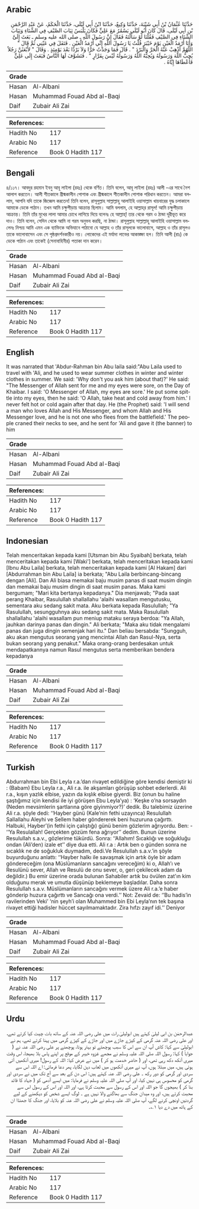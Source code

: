 ## Arabic


<div dir="rtl" lang="ar" style={{fontSize:'larger',backgroundColor:'#f8f9fa',padding:20}}>
حَدَّثَنَا عُثْمَانُ بْنُ أَبِي شَيْبَةَ، حَدَّثَنَا وَكِيعٌ، حَدَّثَنَا ابْنُ أَبِي لَيْلَى، حَدَّثَنَا الْحَكَمُ، عَنْ عَبْدِ الرَّحْمَنِ بْنِ أَبِي لَيْلَى، قَالَ كَانَ أَبُو لَيْلَى يَسْمُرُ مَعَ عَلِيٍّ فَكَانَ يَلْبَسُ ثِيَابَ الصَّيْفِ فِي الشِّتَاءِ وَثِيَابَ الشِّتَاءِ فِي الصَّيْفِ فَقُلْنَا لَوْ سَأَلْتَهُ فَقَالَ إِنَّ رَسُولَ اللَّهِ ـ صلى الله عليه وسلم ـ بَعَثَ إِلَىَّ وَأَنَا أَرْمَدُ الْعَيْنِ يَوْمَ خَيْبَرَ قُلْتُ يَا رَسُولَ اللَّهِ إِنِّي أَرْمَدُ الْعَيْنِ ‏.‏ فَتَفَلَ فِي عَيْنِي ثُمَّ قَالَ ‏"‏ اللَّهُمَّ أَذْهِبْ عَنْهُ الْحَرَّ وَالْبَرْدَ ‏"‏ ‏.‏ قَالَ فَمَا وَجَدْتُ حَرًّا وَلاَ بَرْدًا بَعْدَ يَوْمِئِذٍ ‏.‏ وَقَالَ ‏"‏ لأَبْعَثَنَّ رَجُلاً يُحِبُّ اللَّهَ وَرَسُولَهُ وَيُحِبُّهُ اللَّهُ وَرَسُولُهُ لَيْسَ بِفَرَّارٍ ‏"‏ ‏.‏ فَتَشَوَّفَ لَهَا النَّاسُ فَبَعَثَ إِلَى عَلِيٍّ فَأَعْطَاهَا إِيَّاهُ ‏.‏
</div>
<div style={{backgroundColor:'#f8f9fa',padding:20, marginBottom: 10}}><table> <thead> <tr> <th>Grade</th> <th></th> </tr> </thead> <tbody> <tr><td>Hasan</td><td>Al-Albani</td></tr><tr><td>Hasan</td><td>Muhammad Fouad Abd al-Baqi</td></tr><tr><td>Daif</td><td>Zubair Ali Zai</td></tr></tbody></table><table> <thead> <tr> <th>References:</th> <th></th> </tr> </thead> <tbody><tr><td>Hadith No</td><td>117</td></tr><tr><td>Arabic No</td><td>117</td></tr><tr><td>Reference</td><td>Book 0 Hadith 117</td></tr></tbody></table></div>

## Bengali


<div dir="ltr" lang="bn" style={{fontSize:'larger',backgroundColor:'#f8f9fa',padding:20}}>
৪/১১৭। আবদুর রহমান ইবনু আবূ লাইলা (রহঃ) থেকে বর্ণিত। তিনি বলেন, আবূ লাইলা (রহঃ) আলী -এর সাথে নৈশ আলাপ করতেন। আলী শীতকালে গ্রীষ্মকালীন পোশাক এবং গ্রীষ্মকালে শীতকালীন পোশাক পরিধান করতেন। আমরা বললাম, আপনি যদি তাকে জিজ্ঞেস করতেন! তিনি বলেন, রাসূলুল্লাহ সাল্লাল্লাহু আলাইহি ওয়াসাল্লাম খায়বারের যুদ্ধ চলাকালে আমাকে ডেকে পাঠান। তখন আমি চক্ষুপীড়ায় আক্রান্ত ছিলাম। আমি বললাম, হে আল্লাহ্‌র রাসূল! আমি চক্ষুপীড়ায় আক্রান্ত। তিনি তাঁর মুখের লালা আমার চোখে লাগিয়ে দিয়ে বলেনঃ হে আল্লাহ্! তার থেকে গরম ও ঠান্ডা দূরীভূত করে দাও। তিনি বলেন, সেদিন থেকে আমি না গরম অনুভব করছি, না ঠান্ডা। রাসূলুল্লাহ সাল্লাল্লাহু আলাইহি ওয়াসাল্লাম বললেনঃ নিশ্চয় আমি এমন এক ব্যাক্তিকে অভিযানে পাঠাবো যে আল্লাহ ও তাঁর রাসূলকে ভালোবাসে, আল্লাহ ও তাঁর রাসূলও তাকে ভালোবাসেন এবং সে পৃষ্ঠপ্রদর্শনকারীও নয়। লোকেদের এই মর্যাদা লাভের আকাঙ্ক্ষা হল। তিনি আলী (রাঃ) কে ডেকে পাঠান এবং তাকেই (সেনাবাহিনীর) পতাকা দান করেন।
</div>
<div style={{backgroundColor:'#f8f9fa',padding:20, marginBottom: 10}}><table> <thead> <tr> <th>Grade</th> <th></th> </tr> </thead> <tbody> <tr><td>Hasan</td><td>Al-Albani</td></tr><tr><td>Hasan</td><td>Muhammad Fouad Abd al-Baqi</td></tr><tr><td>Daif</td><td>Zubair Ali Zai</td></tr></tbody></table><table> <thead> <tr> <th>References:</th> <th></th> </tr> </thead> <tbody><tr><td>Hadith No</td><td>117</td></tr><tr><td>Arabic No</td><td>117</td></tr><tr><td>Reference</td><td>Book 0 Hadith 117</td></tr></tbody></table></div>

## English


<div dir="ltr" lang="en" style={{fontSize:'larger',backgroundColor:'#f8f9fa',padding:20}}>
It was narrated that 'Abdur-Rahman bin Abu laila said:"Abu Laila used to travel with 'Ali, and he used to wear summer clothes in winter and winter clothes in summer. We said: 'Why don't you ask him (about that)?' He said: "The Messenger of Allah sent for me and my eyes were sore, on the Day of Khaibar. I said: 'O Messenger of Allah, my eyes are sore.' He put some spittle into my eyes, then he said: 'O Allah, take heat and cold away from him.' I never felt hot or cold again after that day. He (the Prophet) said: 'I will send a man who loves Allah and His Messenger, and whom Allah and His Messenger love, and he is not one who flees from the battlefield.' The people craned their necks to see, and he sent for 'Ali and gave it (the banner) to him
</div>
<div style={{backgroundColor:'#f8f9fa',padding:20, marginBottom: 10}}><table> <thead> <tr> <th>Grade</th> <th></th> </tr> </thead> <tbody> <tr><td>Hasan</td><td>Al-Albani</td></tr><tr><td>Hasan</td><td>Muhammad Fouad Abd al-Baqi</td></tr><tr><td>Daif</td><td>Zubair Ali Zai</td></tr></tbody></table><table> <thead> <tr> <th>References:</th> <th></th> </tr> </thead> <tbody><tr><td>Hadith No</td><td>117</td></tr><tr><td>Arabic No</td><td>117</td></tr><tr><td>Reference</td><td>Book 0 Hadith 117</td></tr></tbody></table></div>

## Indonesian


<div dir="ltr" lang="id" style={{fontSize:'larger',backgroundColor:'#f8f9fa',padding:20}}>
Telah menceritakan kepada kami [Utsman bin Abu Syaibah] berkata, telah menceritakan kepada kami [Waki'] berkata, telah menceritakan kepada kami [Ibnu Abu Laila] berkata, telah menceritakan kepada kami [Al Hakam] dari [Abdurrahman bin Abu Laila] ia berkata; "Abu Laila berbincang-bincang dengan [Ali]. Dan Ali biasa memakai baju musim panas di saat musim dingin dan memakai baju musim dingin di saat musim panas. Maka kami bergumam; "Mari kita bertanya kepadanya." Dia menjawab; "Pada saat perang Khaibar, Rasulullah shallallahu 'alaihi wasallam mengutusku, sementara aku sedang sakit mata. Aku berkata kepada Rasulullah; "Ya Rasulullah, sesungguhnya aku sedang sakit mata. Maka Rasulullah shallallahu 'alaihi wasallam pun meniup mataku seraya berdoa: "Ya Allah, jauhkan darinya panas dan dingin." Ali berkata; "Maka aku tidak mengalami panas dan juga dingin semenjak hari itu." Dan beliau bersabda: "Sungguh, aku akan mengutus seorang yang mencintai Allah dan Rasul-Nya, serta bukan seorang yang penakut." Maka orang-orang berdesakan untuk mendapatkannya namun Rasul mengutus serta memberikan bendera kepadanya
</div>
<div style={{backgroundColor:'#f8f9fa',padding:20, marginBottom: 10}}><table> <thead> <tr> <th>Grade</th> <th></th> </tr> </thead> <tbody> <tr><td>Hasan</td><td>Al-Albani</td></tr><tr><td>Hasan</td><td>Muhammad Fouad Abd al-Baqi</td></tr><tr><td>Daif</td><td>Zubair Ali Zai</td></tr></tbody></table><table> <thead> <tr> <th>References:</th> <th></th> </tr> </thead> <tbody><tr><td>Hadith No</td><td>117</td></tr><tr><td>Arabic No</td><td>117</td></tr><tr><td>Reference</td><td>Book 0 Hadith 117</td></tr></tbody></table></div>

## Turkish


<div dir="ltr" lang="tr" style={{fontSize:'larger',backgroundColor:'#f8f9fa',padding:20}}>
Abdurrahman bin Ebi Leyla r.a.’dan rivayet edildiğine göre kendisi demiştir ki : (Babam) Ebu Leyla r.a., Ali r.a. ile akşamları görüşüp sohbet ederlerdi. Ali r.a., kışın yazlık elbise, yazın da kışlık elbise giyerdi. Biz (onun bu haline şaştığımız için kendisi ile iyi görüşen Ebu Leyla’ya) : ‘Keşke o’na sorsaydın (Neden mevsimlerin şartlarına göre giyinmiyor?)’ dedik. Bu talebimiz üzerine Ali r.a. şöyle dedi: ‘‘Hayber günü (Kale’nin fethi uzayınca) Resulullah Sallallahu Aleyhi ve Sellem haber göndererek beni huzuruna çağırttı. Halbuki, Hayber’(in fethi için çalıştığı) günü benim gözlerim ağrıyordu. Ben: - ‘‘Ya Resulallah! Gerçekten gözüm fena ağrıyor’’ dedim. Bunun üzerine Resulullah s.a.v., gözlerime tükürdü. Sonra: ‘‘Allahım! Sıcaklığı ve soğukluğu ondan (Ali’den) izale et’’ diye dua etti. Ali r.a : Artık ben o günden sonra ne sıcaklık ne de soğukluk duymadım, dedi.Ve Resulullah s.a.v.’in şöyle buyurduğunu anlattı: ‘‘Hayber halkı ile savaşmak için artık öyle bir adam göndereceğim (ona Müslümanların sancağını vereceğim) ki o, Allah’ı ve Resulünü sever, Allah ve Resulü de onu sever, o, geri çekilecek adam da değildir.) Bu emir üzerine orada bulunan Sahabiler artık bu övülen zat'ın kim olduğunu merak ve umutla düşünüp beklemeye başladılar. Daha sonra Resulullah s.a.v. Müslümanların sancağını vermek üzere Ali r.a.’e haber gönderip huzura çağırttı ve Sancağı ona verdi.’’ Not: Zevaid de: ‘’Bu hadis’in ravilerinden Veki’ ‘nin şeyh’i olan Muhammed bin Ebi Leyla’nın tek başına rivayet ettiği hadisler hüccet sayılmamaktadır. Zira hıfzı zayıf idi.’’ Deniyor
</div>
<div style={{backgroundColor:'#f8f9fa',padding:20, marginBottom: 10}}><table> <thead> <tr> <th>Grade</th> <th></th> </tr> </thead> <tbody> <tr><td>Hasan</td><td>Al-Albani</td></tr><tr><td>Hasan</td><td>Muhammad Fouad Abd al-Baqi</td></tr><tr><td>Daif</td><td>Zubair Ali Zai</td></tr></tbody></table><table> <thead> <tr> <th>References:</th> <th></th> </tr> </thead> <tbody><tr><td>Hadith No</td><td>117</td></tr><tr><td>Arabic No</td><td>117</td></tr><tr><td>Reference</td><td>Book 0 Hadith 117</td></tr></tbody></table></div>

## Urdu


<div dir="rtl" lang="ur" style={{fontSize:'larger',backgroundColor:'#f8f9fa',padding:20}}>
عبدالرحمٰن بن ابی لیلیٰ کہتے ہیں ابولیلیٰ رات میں علی رضی اللہ عنہ کے ساتھ بات چیت کیا کرتے تھے، اور علی رضی اللہ عنہ گرمی کے کپڑے جاڑے میں اور جاڑے کے کپڑے گرمی میں پہنا کرتے تھے، ہم نے ابولیلیٰ سے کہا: کاش آپ ان سے اس کا سبب پوچھتے تو بہتر ہوتا، پوچھنے پر علی رضی اللہ عنہ نے ( جواباً ) کہا: رسول اللہ صلی اللہ علیہ وسلم نے مجھے غزوہ خیبر کے موقع پر اپنے پاس بلا بھیجا، اس وقت میری آنکھ دکھ رہی تھی، اور ( حاضر خدمت ہو کر ) میں نے عرض کیا: اللہ کے رسول! میری آنکھیں آئی ہوئی ہیں، میں مبتلا ہوں، آپ نے میری آنکھوں میں لعاب دہن لگایا، پھر دعا فرمائی: اے اللہ اس سے سردی اور گرمی کو دور رکھ ۔ علی رضی اللہ عنہ کہتے ہیں: اس دن کے بعد سے آج تک میں نے سردی اور گرمی کو محسوس ہی نہیں کیا، اور آپ صلی اللہ علیہ وسلم نے فرمایا: میں ایسے آدمی کو ( جہاد کا قائد بنا کر ) بھیجوں گا جو اللہ اور اس کے رسول سے محبت کرتا ہے، اور اللہ اور اس کے رسول اس سے محبت کرتے ہیں، اور وہ میدان جنگ سے بھاگنے والا نہیں ہے ۔ لوگ ایسے شخص کو دیکھنے کے لیے گردنیں اونچی کرنے لگے، آپ صلی اللہ علیہ وسلم نے علی رضی اللہ عنہ کو بلایا، اور جنگ کا جھنڈا ان کے ہاتھ میں دے دیا ۱؎۔
</div>
<div style={{backgroundColor:'#f8f9fa',padding:20, marginBottom: 10}}><table> <thead> <tr> <th>Grade</th> <th></th> </tr> </thead> <tbody> <tr><td>Hasan</td><td>Al-Albani</td></tr><tr><td>Hasan</td><td>Muhammad Fouad Abd al-Baqi</td></tr><tr><td>Daif</td><td>Zubair Ali Zai</td></tr></tbody></table><table> <thead> <tr> <th>References:</th> <th></th> </tr> </thead> <tbody><tr><td>Hadith No</td><td>117</td></tr><tr><td>Arabic No</td><td>117</td></tr><tr><td>Reference</td><td>Book 0 Hadith 117</td></tr></tbody></table></div>